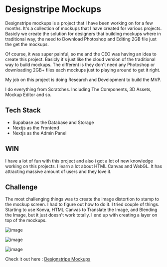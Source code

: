 # Designstripe Mockups

Designstripe mockups is a project that I have been working on for a few months. It's a collection of mockups that I have created for various projects. Basicly we create the solution for designers that building mockups where in traditional way, the need to Download Photoshop and Editing 2GB file just the get the mockups.

Of course, it was super painful, so me and the CEO was having an idea to create this project. Basicly it's just like the cloud version of the traditional way to build mockups. The different is they don't need any Photoshop or downloading 2GB+ files each mockups just to playing around to get it right.

My job on this project is doing Research and Development to build the MVP.

I do everything from Scratches. Including The Components, 3D Assets, Mockup Editor and so.

## Tech Stack

- Supabase as the Database and Storage
- Nextjs as the Frontend
- Nextjs as the Admin Panel

## WIN

I have a lot of fun with this project and also i got a lot of new knowledge working on this projects. I learn a lot about HTML Canvas and WebGL. It has attracting massive amount of users and they love it.

## Challenge

The most challenging things was to create the image distortion to stamp to the mockup screen. I had to figure out how to do it. I tried couple of things. Starting to use Konva, HTML Canvas to Translate the Image, and Blending the Image, but it just doesn't work totally. I end up with creating a layer on top of the mockups.

![image](/portfolios/designstripe-mockups/1.png)

![image](/portfolios/designstripe-mockups/2.png)

![image](/portfolios/designstripe-mockups/3.png)

Check it out here : [Designstripe Mockups](https://designstripe.com/mockups/)
